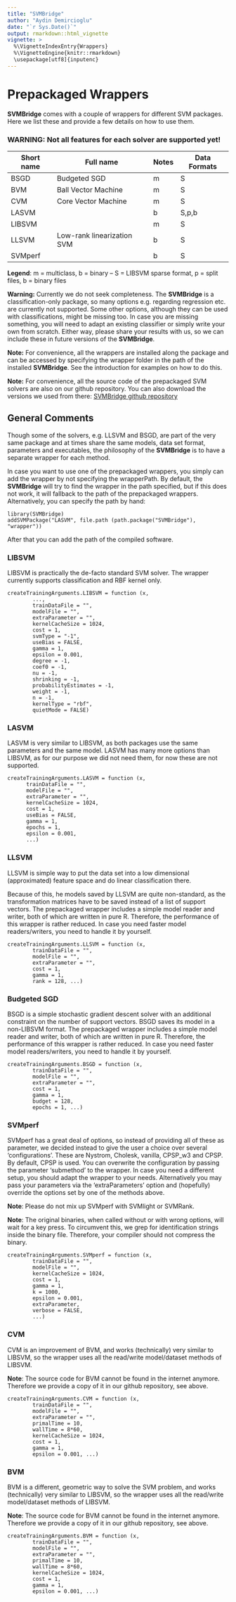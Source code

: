 ```yaml
---
title: "SVMBridge"
author: "Aydin Demircioglu"
date: "`r Sys.Date()`"
output: rmarkdown::html_vignette
vignette: >
  %\VignetteIndexEntry{Wrappers}
  %\VignetteEngine{knitr::rmarkdown}
  \usepackage[utf8]{inputenc}
---
```



# Prepackaged Wrappers

**SVMBridge** comes with a couple of wrappers for different SVM packages. Here we list these and provide a few details on how to use them.

### WARNING: Not all features for each solver are supported yet!

|Short name | Full name | Notes | Data Formats | URL |
|-|-|-|-|
|BSGD| Budgeted SGD | m | S | http://www.dabi.temple.edu/budgetedsvm/
|BVM| Ball Vector Machine | m | S | http://c2inet.sce.ntu.edu.sg/ivor/cvm.html
|CVM| Core Vector Machine | m | S | http://c2inet.sce.ntu.edu.sg/ivor/cvm.html
|LASVM |  | b | S,p,b | http://leon.bottou.org/projects/lasvm
|LIBSVM |   | m | S | https://www.csie.ntu.edu.tw/~cjlin/libsvm/
|LLSVM| Low-rank linearization SVM | b | S |  http://www.dabi.temple.edu/budgetedsvm/
|SVMperf|   | b |  S | https://www.cs.cornell.edu/people/tj/svm_light/svm_perf.html

**Legend**: m = multiclass, b = binary --
S = LIBSVM sparse  format, p = split files, b = binary files

**Warning:** Currently we do not seek completeness. The **SVMBridge** is a classification-only package, so many options e.g. regarding regression etc. are currently not supported. Some other options, although they can be used with classifications, might be missing too. In case you are missing something, you will need to adapt an existing classifier or simply write your own from scratch. Either way, please share your results with us, so we can include these in future versions of the **SVMBridge**.


**Note:** For convenience, all the wrappers are installed along the package and can be accessed by specifying the wrapper folder in the path of the installed **SVMBridge**. See the introduction for examples on how to do this.

**Note:** For convenience, all the source code of the prepackaged SVM solvers are also on our github repository. You can also download the versions we used from there: [SVMBridge github repository](github.com/aydindemircioglu/SVMBridge])


## General Comments


Though some of the solvers, e.g. LLSVM and BSGD, are part of the very same package and at times share the same models, data set format, parameters and executables, the philosophy of the **SVMBridge** is to have a separate wrapper for each method.

In case you want to use one of the prepackaged wrappers, you simply can add the wrapper by not specifying the wrapperPath. By default, the **SVMBridge** will
try to find the wrapper in the path specified, but if this does not work, it will fallback to the path of the prepackaged wrappers. Alternatively, you can specify
the path by hand:

```splus
library(SVMBridge)
addSVMPackage("LASVM", file.path (path.package("SVMBridge"), "wrapper"))
```

After that you can add the path of the compiled software.


### LIBSVM

LIBSVM is practically the de-facto standard SVM solver.
The wrapper currently supports  classification and RBF kernel only.

```
createTrainingArguments.LIBSVM = function (x,
        ...,
        trainDataFile = "",
        modelFile = "",
        extraParameter = "",
        kernelCacheSize = 1024,
        cost = 1,
        svmType = "-1",
        useBias = FALSE,
        gamma = 1,
        epsilon = 0.001,
        degree = -1,
        coef0 = -1,
        nu = -1,
        shrinking = -1,
        probabilityEstimates = -1,
        weight = -1,
        n = -1,
        kernelType = "rbf",
        quietMode = FALSE)
```



### LASVM

LASVM is very similar to LIBSVM, as both packages use the same parameters and the same model. LASVM has many more options than LIBSVM, as for our purpose we did not need them, for now these are not supported.

```
createTrainingArguments.LASVM = function (x,
      trainDataFile = "",
      modelFile = "",
      extraParameter = "",
      kernelCacheSize = 1024,
      cost = 1,
      useBias = FALSE,
      gamma = 1,
      epochs = 1,
      epsilon = 0.001,
      ...)
```


### LLSVM


LLSVM is simple way to put the data set into a low dimensional (approximated) feature space and do linear classification there.

Because of this, he models saved by LLSVM are quite non-standard, as the transformation matrices have to be saved instead of a list of support vectors. The prepackaged wrapper includes a simple model
reader and writer, both of which are written in pure R. Therefore, the performance of this wrapper is rather
reduced. In case you need faster model readers/writers, you need to handle it by
yourself.

```
createTrainingArguments.LLSVM = function (x,
        trainDataFile = "",
        modelFile = "",
        extraParameter = "",
        cost = 1,
        gamma = 1,
        rank = 128, ...)
```


### Budgeted SGD

BSGD is a simple stochastic gradient descent solver with an additional constraint on the number of support vectors. BSGD  saves its model in a non-LIBSVM format. The
prepackaged wrapper includes a simple model
reader and writer, both of which are written in pure R. Therefore, the performance of this wrapper is rather
reduced. In case you need faster model readers/writers, you need to handle it by
yourself.

```
createTrainingArguments.BSGD = function (x,
        trainDataFile = "",
        modelFile = "",
        extraParameter = "",
        cost = 1,
        gamma = 1,
        budget = 128,
        epochs = 1, ...)
```

### SVMperf

SVMperf has a great deal of options, so instead of providing all of these as parameter, we decided instead to give the user a choice over several 'configurations'. These are Nystrom, Cholesk, vanilla, CPSP_w3 and CPSP. By default, CPSP is used. You can overwrite the configuration by passing the parameter 'submethod' to the wrapper.
In case you need a different setup, you should adapt the wrapper to your needs.
Alternatively you may pass your parameters via the 'extraParameters' option
and (hopefully) override the options set by one of the methods above.

**Note**: Please do not mix up SVMperf with SVMlight or SVMRank.

**Note**: The original binaries, when called without or with wrong options, will wait for a key press. To circumvent this, we grep for identification strings inside the binary file. Therefore, your compiler should not compress the binary.

```
createTrainingArguments.SVMperf = function (x,
        trainDataFile = "",
        modelFile = "",
        kernelCacheSize = 1024,
        cost = 1,
        gamma = 1,
        k = 1000,
        epsilon = 0.001,
        extraParameter,
        verbose = FALSE,
        ...)
```


### CVM

CVM is an improvement of BVM, and works (technically) very  similar to LIBSVM,
so the wrapper uses all the read/write model/dataset methods of LIBSVM.


**Note**: The source code for BVM cannot be found in the internet anymore.
Therefore we provide a copy of it in our github repository, see above.

```
createTrainingArguments.CVM = function (x,
        trainDataFile = "",
        modelFile = "",
        extraParameter = "",
        primalTime = 10,
        wallTime = 8*60,
        kernelCacheSize = 1024,
        cost = 1,
        gamma = 1,
        epsilon = 0.001, ...)
```

### BVM

BVM is a different, geometric way to solve the SVM problem, and works (technically) very  similar to LIBSVM,
so the wrapper uses all the read/write model/dataset methods of LIBSVM.


**Note**: The source code for BVM cannot be found in the internet anymore.
Therefore we provide a copy of it in our github repository, see above.

```
createTrainingArguments.BVM = function (x,
        trainDataFile = "",
        modelFile = "",
        extraParameter = "",
        primalTime = 10,
        wallTime = 8*60,
        kernelCacheSize = 1024,
        cost = 1,
        gamma = 1,
        epsilon = 0.001, ...)
```
